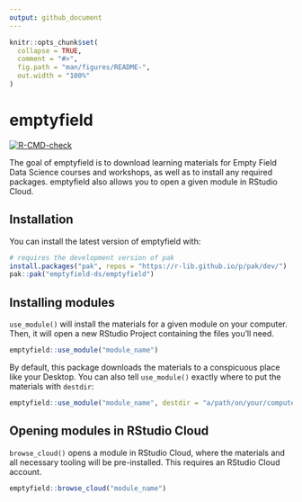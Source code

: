 ```yaml
---
output: github_document
---
```


<!-- README.md is generated from README.Rmd. Please edit that file -->

```r
knitr::opts_chunk$set(
  collapse = TRUE,
  comment = "#>",
  fig.path = "man/figures/README-",
  out.width = "100%"
)
```

# emptyfield

<!-- badges: start -->
[![R-CMD-check](https://github.com/emptyfield-ds/emptyfield/workflows/R-CMD-check/badge.svg)](https://github.com/emptyfield-ds/emptyfield/actions)
<!-- badges: end -->

The goal of emptyfield is to download learning materials for Empty Field Data Science courses and workshops, as well as to install any required packages. emptyfield also allows you to open a given module in RStudio Cloud.

## Installation

You can install the latest version of emptyfield with:

``` r
# requires the development version of pak
install.packages("pak", repos = "https://r-lib.github.io/p/pak/dev/")
pak::pak("emptyfield-ds/emptyfield")
```

## Installing modules

`use_module()` will install the materials for a given module on your computer. Then, it will open a new RStudio Project containing the files you'll need.

``` r
emptyfield::use_module("module_name")
```

By default, this package downloads the materials to a conspicuous place like your Desktop. You can also tell `use_module()` exactly where to put the materials with `destdir`:

``` r
emptyfield::use_module("module_name", destdir = "a/path/on/your/computer")
```

## Opening modules in RStudio Cloud

`browse_cloud()` opens a module in RStudio Cloud, where the materials and all necessary tooling will be pre-installed. This requires an RStudio Cloud account.

``` r
emptyfield::browse_cloud("module_name")
```

